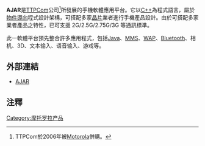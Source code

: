 {{Unreferenced|time=2016-06-15T03:08:51+00:00}}
'''AJAR'''是[[TTPCom|TTPCom]]公司<ref>TTPCom於2006年被[[Motorola|Motorola]]併購。</ref>所發展的手機軟體應用平台。它以[[C++|C++]]為程式語言，屬於[[物件導向|物件導向]]程式設計架構，可搭配多家[[晶片|晶片]]業者進行手機產品設計。由於可搭配多家業者產品之特性，已可支援 2G/2.5G/2.75G/3G 等通訊標準。

此一軟體平台預先整合許多應用程式，包括[[Java|Java]]、[[MMS|MMS]]、[[WAP|WAP]]、[[Bluetooth|Bluetooth]]、相机、3D、文本输入、语音输入、游戏等。

== 外部連結 ==
* [https://web.archive.org/web/20070818053540/http://www.ttpcom.com/ AJAR]

== 注釋 ==
{{reflist}}

{{移动电话小作品}}
[[Category:摩托罗拉产品|Category:摩托罗拉产品]]
